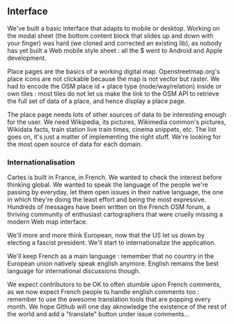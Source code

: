 ## Interface

We've built a basic interface that adapts to mobile or desktop. Working on the modal sheet (the bottom content block that slides up and down with your finger) was hard (we cloned and corrected an existing lib), as nobody has yet built a Web mobile style sheet : all the $ went to Android and Apple development.

Place pages are the basics of a working digital map. Openstreetmap.org's place icons are not clickable because the map is not vector but raster. We had to encode the OSM place id + place type (node/way/relation) inside or own tiles : most tiles do not let us make the link to the OSM API to retrieve the full set of data of a place, and hence display a place page.

The place page needs lots of other sources of data to be interesting enough for the user. We need Wikipedia, its pictures, Wikimedia common's pictures, Wikidata facts, train station live train times, cinema snippets, etc. The list goes on, it's just a matter of implementing the right stuff. We're looking for the most open source of data for each domain.

### Internationalisation

Cartes is built in France, in French. We wanted to check the interest before thinking global. We wanted to speak the language of the people we're passing by everyday, let them open issues in their native language, the one in which they're doing the least effort and being the most expressive. Hundreds of messages have been written on the French OSM forum, a thriving community of enthusiast cartographers that were cruelly missing a modern Web map interface.

We'll more and more think European, now that the US let us down by electing a fascist president. We'll start to internationalize the application.

We'll keep French as a main language : remember that no country in the European union natively speak english anymore. English remains the best language for international discussions though.

We expect contributors to be OK to often stumble upon French comments, as we now expect French people to handle english comments too : remember to use the awesome translation tools that are popping every month. We hope Github will one day aknowledge the existence of the rest of the world and add a "translate" button under issue comments...
